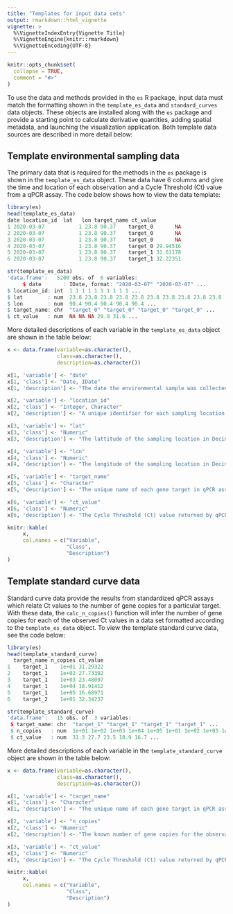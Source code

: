 ```yaml
---
title: "Templates for input data sets"
output: rmarkdown::html_vignette
vignette: >
  %\VignetteIndexEntry{Vignette Title}
  %\VignetteEngine{knitr::rmarkdown}
  %\VignetteEncoding{UTF-8}
---
```


```r
knitr::opts_chunk$set(
  collapse = TRUE,
  comment = "#>"
)
```

To use the data and methods provided in the `es` R package, input data must match the formatting shown in the `template_es_data` and `standard_curves` data objects. These objects are installed along with the `es` package and provide a starting point to calculate derivative quantities, adding spatial metadata, and launching the visualization application. Both template data sources are described in more detail below:

## Template environmental sampling data

The primary data that is required for the methods in the `es` package is shown in the `template_es_data` object. These data have 6 columns and give the time and location of each observation and a Cycle Threshold (Ct) value from a qPCR assay. The code below shows how to view the data template:

```r
library(es)
head(template_es_data)
date location_id  lat   lon target_name ct_value
1 2020-03-07           1 23.8 90.37    target_0       NA
2 2020-03-07           1 23.8 90.37    target_0       NA
3 2020-03-07           1 23.8 90.37    target_0       NA
4 2020-03-07           1 23.8 90.37    target_0 29.94516
5 2020-03-07           1 23.8 90.37    target_1 31.61178
6 2020-03-07           1 23.8 90.37    target_1 32.22351

str(template_es_data)
'data.frame':	5200 obs. of  6 variables:
     $ date       : IDate, format: "2020-03-07" "2020-03-07" ...
$ location_id: int  1 1 1 1 1 1 1 1 1 1 ...
$ lat        : num  23.8 23.8 23.8 23.8 23.8 23.8 23.8 23.8 23.8 23.8 ...
$ lon        : num  90.4 90.4 90.4 90.4 90.4 ...
$ target_name: chr  "target_0" "target_0" "target_0" "target_0" ...
$ ct_value   : num  NA NA NA 29.9 31.6 ...
```

More detailed descriptions of each variable in the `template_es_data` object are shown in the table below:

```r
x <- data.frame(variable=as.character(),
                class=as.character(),
                description=as.character())

x[1, 'variable'] <- "date"
x[1, 'class'] <- "Date, IDate"
x[1, 'description'] <- "The date the environmental sample was collected. Format is YYY-MM-DD."

x[2, 'variable'] <- "location_id"
x[2, 'class'] <- "Integer, Character"
x[2, 'description'] <- "A unique identifier for each sampling location."

x[3, 'variable'] <- "lat"
x[3, 'class'] <- "Numeric"
x[3, 'description'] <- "The lattitude of the sampling location in Decimal Degrees (DD)"

x[4, 'variable'] <- "lon"
x[4, 'class'] <- "Numeric"
x[4, 'description'] <- "The longitude of the sampling location in Decimal Degrees (DD)"

x[5, 'variable'] <- "target_name"
x[5, 'class'] <- "Character"
x[5, 'description'] <- "The unique name of each gene target in qPCR assays"

x[6, 'variable'] <- "ct_value"
x[6, 'class'] <- "Numeric"
x[6, 'description'] <- "The Cycle Threshold (Ct) value returned by qPCR assays"

knitr::kable(
     x,
     col.names = c("Variable", 
                   "Class", 
                   "Description")
)
```

## Template standard curve data

Standard curve data provide the results from standardized qPCR assays which relate Ct values to the number of gene copies for a particular target. With these data, the `calc_n_copies()` function will infer the number of gene copies for each of the observed Ct values in a data set formatted according to the `template_es_data` object. To view the template standard curve data, see the code below:

```r
library(es)
head(template_standard_curve)
  target_name n_copies ct_value
1    target_1    1e+01 31.29322
2    target_1    1e+02 27.73392
3    target_1    1e+03 23.48097
4    target_1    1e+04 18.91412
5    target_1    1e+05 16.68971
6    target_2    1e+01 32.34237

str(template_standard_curve)
'data.frame':	15 obs. of  3 variables:
 $ target_name: chr  "target_1" "target_1" "target_1" "target_1" ...
 $ n_copies   : num  1e+01 1e+02 1e+03 1e+04 1e+05 1e+01 1e+02 1e+03 1e+04 1e+05 ...
 $ ct_value   : num  31.3 27.7 23.5 18.9 16.7 ...
```


More detailed descriptions of each variable in the `template_standard_curve` object are shown in the table below:

```r
x <- data.frame(variable=as.character(),
                class=as.character(),
                description=as.character())

x[1, 'variable'] <- "target_name"
x[1, 'class'] <- "Character"
x[1, 'description'] <- "The unique name of each gene target in qPCR assays"

x[2, 'variable'] <- "n_copies"
x[2, 'class'] <- "Numeric"
x[2, 'description'] <- "The known number of gene copies for the observation in the standardized qPCR assay"

x[3, 'variable'] <- "ct_value"
x[3, 'class'] <- "Numeric"
x[3, 'description'] <- "The Cycle Threshold (Ct) value returned by qPCR assays"

knitr::kable(
     x,
     col.names = c("Variable", 
                   "Class", 
                   "Description")
)
```


